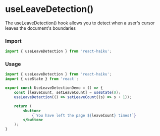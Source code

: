 # useLeaveDetection()

The useLeaveDetection() hook allows you to detect when a user's cursor leaves the document's boundaries

### Import

```jsx
import { useLeaveDetection } from 'react-haiku';
```

### Usage


<UseLeaveDetectionDemo />

```jsx
import { useLeaveDetection } from 'react-haiku';
import { useState } from 'react';

export const UseLeaveDetectionDemo = () => {
    const [leaveCount, setLeaveCount] = useState(0);
    useLeaveDetection(() => setLeaveCount((s) => s + 1));

    return (
        <button>
            {`You have left the page ${leaveCount} times!`}
        </button>
    );
}
```